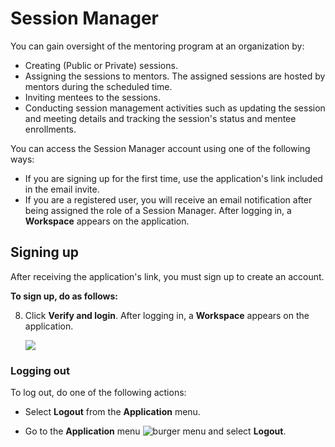 
# Session Manager

You can gain oversight of the mentoring program at an organization by:

* Creating (Public or Private) sessions.
* Assigning the sessions to mentors. The assigned sessions are hosted by mentors during the scheduled time.
* Inviting mentees to the sessions.
* Conducting session management activities such as updating the session and meeting details and tracking the session's status and mentee enrollments.

You can access the Session Manager account using one of the following ways:

* If you are signing up for the first time, use the application's link included in the email invite.
* If you are a registered user, you will receive an email notification after being assigned the role of a Session Manager. After logging in, a **Workspace** appears on the application.

## Signing up

After receiving the application's link, you must sign up to create an account.

**To sign up, do as follows:**

<SignUp />

8. Click <b>Verify and login</b>. After logging in, a **Workspace** appears on the application.

    ![](media/sessionmanagerpage.png)

### Logging out

To log out, do one of the following actions:

* Select <b>Logout</b> from the <b>Application</b> menu.

* Go to the <b>Application</b> menu ![burger menu](media/burgermenu-icon.png) and select <b>Logout</b>.

